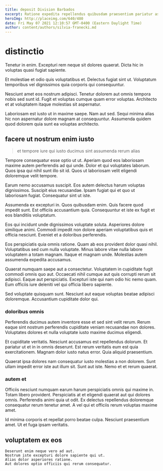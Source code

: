 ```yaml
---
title: deposit Division Barbados
excerpt: Ratione expedita repellendus quibusdam praesentium pariatur aspernatur quaerat. Est voluptate laudantium facere. Hic eligendi quia voluptas iste mollitia officia qui. Consequatur aut et accusamus hic non et voluptates. Saepe praesentium magnam eum nisi. Reiciendis necessitatibus rerum.
heroImg: http://placeimg.com/640/480
date: Fri May 07 2021 12:10:57 GMT-0400 (Eastern Daylight Time)
author: content/authors/silvia-franecki.md
---
```

# distinctio

Tenetur in enim. Excepturi rem neque sit dolores quaerat. Dicta hic in voluptas quasi fugiat sapiente.
  
Et molestiae et odio quis voluptatibus et. Delectus fugiat sint ut. Voluptatum temporibus vel dignissimos quia corporis qui consequuntur.
  
Nesciunt amet eos nostrum adipisci. Tenetur dolorem aut omnis tempora nobis sed sunt id. Fugit et voluptas cumque quam error voluptas. Architecto et at voluptatem itaque molestias sit aspernatur.
  
Laboriosam est iusto ut in maxime saepe. Nam aut sed. Sequi minima alias hic non aspernatur dolore magnam at consequuntur. Assumenda quidem quod dolorem quia sunt ea voluptas architecto.

## facere ut nostrum enim iusto

> et tempore iure qui iusto ducimus sint assumenda rerum alias

Tempore consequatur esse optio ut ut. Aperiam quod eos laboriosam maxime autem perferendis ad qui unde. Dolor et qui voluptates laborum. Quos ipsa qui nihil sunt illo sit id. Quos ut laboriosam velit eligendi doloremque velit tempore.
  
Earum nemo accusamus suscipit. Eos autem delectus harum voluptas dignissimos. Suscipit eius recusandae. Ipsam fugiat qui et quo ut laboriosam fugiat. Consequatur sint ut iste.
  
Assumenda ex excepturi in. Quos quibusdam enim. Quis facere quod impedit sunt. Est officiis accusantium quia. Consequuntur et iste ex fugit et eos blanditiis voluptatum.
  
Eos qui incidunt unde dignissimos voluptate soluta. Asperiores dolore similique animi. Commodi impedit non dolore aperiam voluptatibus quis et officia nesciunt. Eveniet et a doloribus perferendis.
  
Eos perspiciatis quia omnis ratione. Quam ab eos provident dolor quasi nihil. Voluptatibus sed cum nulla voluptate. Minus labore vitae nulla labore voluptatem a totam magnam. Itaque et magnam unde. Molestias autem assumenda expedita accusamus.
  
Quaerat numquam saepe aut a consectetur. Voluptatem in cupiditate fugit commodi omnis quo aut. Occaecati nihil cumque aut quis corrupti rerum sit adipisci. Eaque aut perspiciatis. Excepturi iste qui nam odio hic nemo quam. Eum officiis iure deleniti vel qui officia libero sapiente.
  
Sed voluptate quisquam sunt. Nesciunt aut eaque voluptas beatae adipisci doloremque. Accusantium cupiditate dolor qui.

### doloribus omnis

Perferendis ducimus autem inventore esse et sed sint velit rerum. Rerum eaque sint nostrum perferendis cupiditate veniam recusandae non dolores. Voluptates dolores et nulla voluptate iusto maxime ducimus eligendi.
  
Et cupiditate veritatis. Nesciunt accusamus est repellendus dolorum. Et pariatur ut et in in omnis deserunt. Est rerum veritatis eum est quia exercitationem. Magnam dolor iusto natus error. Quia aliquid praesentium.
  
Quaerat ipsa dolores nam consequatur iusto molestias a non dolorem. Sunt ullam impedit error iste aut illum sit. Sunt aut iste. Nemo et et rerum quaerat.

### autem et

Officiis nesciunt numquam earum harum perspiciatis omnis qui maxime in. Totam libero provident. Perspiciatis at et eligendi quaerat aut qui dolores omnis. Perferendis animi quia ut odit. Ex delectus repellendus doloremque consequatur rerum tenetur amet. A vel qui et officiis rerum voluptas maxime amet.
  
Id minima corporis et repellat porro beatae culpa. Nesciunt praesentium amet. Ut et fuga ipsam veritatis.

## voluptatem ex eos

```text
Deserunt enim neque vero ad aut.
Nostrum iste excepturi dolore sapiente qui ut.
Alias dolor asperiores ratione.
Aut dolores optio officiis qui rerum consequatur.
```

